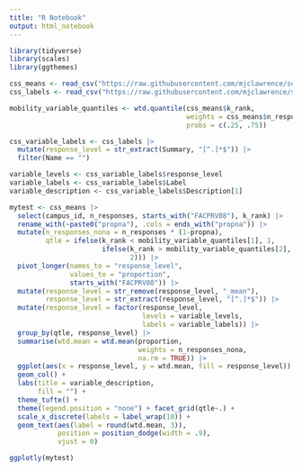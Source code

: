 ```yaml
---
title: "R Notebook"
output: html_notebook
---
```


```r
library(tidyverse)
library(scales)
library(ggthemes)

css_means <- read_csv("https://raw.githubusercontent.com/mjclawrence/soci1230_w22/main/data/css_means_mobility_withno.csv")
css_labels <- read_csv("https://raw.githubusercontent.com/mjclawrence/soci1230_w22/main/data/css_question_summary_labels.csv")
```

```r
mobility_variable_quantiles <- wtd.quantile(css_means$k_rank,
                                            weights = css_means$n_responses,
                                            probs = c(.25, .75))

css_variable_labels <- css_labels |>
  mutate(response_level = str_extract(Summary, "[^.]*$")) |> 
  filter(Name == "")

variable_levels <- css_variable_labels$response_level
variable_labels <- css_variable_labels$Label
variable_description <- css_variable_labels$Description[1]

mytest <- css_means |> 
  select(campus_id, n_responses, starts_with("FACPRV08"), k_rank) |> 
  rename_with(~paste0("propna"), .cols = ends_with("propna")) |>  
  mutate(n_responses_nona = n_responses * (1-propna),
         qtle = ifelse(k_rank < mobility_variable_quantiles[1], 1,
                       ifelse(k_rank > mobility_variable_quantiles[2], 3, 
                              2))) |> 
  pivot_longer(names_to = "response_level",
               values_to = "proportion",
               starts_with("FACPRV08")) |> 
  mutate(response_level = str_remove(response_level, "_mean"),
         response_level = str_extract(response_level, "[^.]*$")) |> 
  mutate(response_level = factor(response_level,
                                 levels = variable_levels,
                                 labels = variable_labels)) |> 
  group_by(qtle, response_level) |> 
  summarise(wtd.mean = wtd.mean(proportion, 
                                weights = n_responses_nona, 
                                na.rm = TRUE)) |> 
  ggplot(aes(x = response_level, y = wtd.mean, fill = response_level)) +
  geom_col() +
  labs(title = variable_description,
       fill = "") +
  theme_tufte() +
  theme(legend.position = "none") + facet_grid(qtle~.) +
  scale_x_discrete(labels = label_wrap(10)) +
  geom_text(aes(label = round(wtd.mean, 3)),
            position = position_dodge(width = .9),
            vjust = 0)

ggplotly(mytest)
```